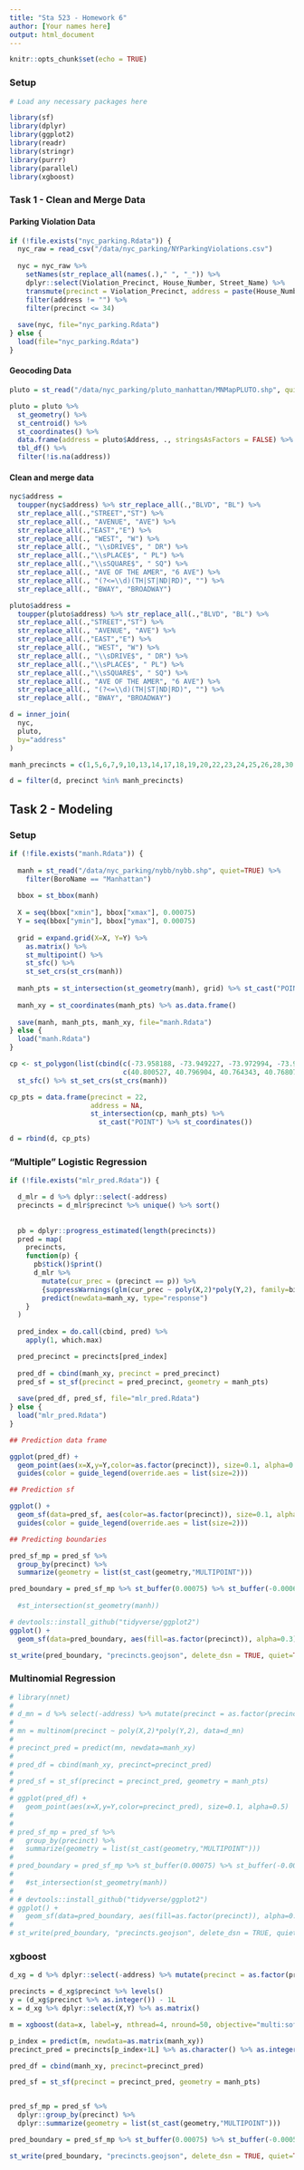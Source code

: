 ```yaml
---
title: "Sta 523 - Homework 6"
author: [Your names here]
output: html_document
---
```


```r
knitr::opts_chunk$set(echo = TRUE)
```

### Setup

```r
# Load any necessary packages here

library(sf)
library(dplyr)
library(ggplot2)
library(readr)
library(stringr)
library(purrr)
library(parallel)
library(xgboost)
```

### Task 1 - Clean and Merge Data

#### Parking Violation Data

```r
if (!file.exists("nyc_parking.Rdata")) {
  nyc_raw = read_csv("/data/nyc_parking/NYParkingViolations.csv") 
  
  nyc = nyc_raw %>%
    setNames(str_replace_all(names(.)," ", "_")) %>%
    dplyr::select(Violation_Precinct, House_Number, Street_Name) %>%
    transmute(precinct = Violation_Precinct, address = paste(House_Number, Street_Name)) %>%
    filter(address != "") %>%
    filter(precinct <= 34)
  
  save(nyc, file="nyc_parking.Rdata")
} else {
  load(file="nyc_parking.Rdata")
}
```

#### Geocoding Data

```r
pluto = st_read("/data/nyc_parking/pluto_manhattan/MNMapPLUTO.shp", quiet=TRUE, stringsAsFactors = FALSE)

pluto = pluto %>%
  st_geometry() %>%
  st_centroid() %>%
  st_coordinates() %>% 
  data.frame(address = pluto$Address, ., stringsAsFactors = FALSE) %>%
  tbl_df() %>%
  filter(!is.na(address))
```


#### Clean and merge data

```r
nyc$address = 
  toupper(nyc$address) %>% str_replace_all(.,"BLVD", "BL") %>% 
  str_replace_all(.,"STREET","ST") %>%
  str_replace_all(., "AVENUE", "AVE") %>%
  str_replace_all(.,"EAST","E") %>% 
  str_replace_all(., "WEST", "W") %>%
  str_replace_all(., "\\sDRIVE$", " DR") %>%
  str_replace_all(.,"\\sPLACE$", " PL") %>%
  str_replace_all(.,"\\sSQUARE$", " SQ") %>%
  str_replace_all(., "AVE OF THE AMER", "6 AVE") %>%
  str_replace_all(., "(?<=\\d)(TH|ST|ND|RD)", "") %>%
  str_replace_all(., "BWAY", "BROADWAY")

pluto$address = 
  toupper(pluto$address) %>% str_replace_all(.,"BLVD", "BL") %>% 
  str_replace_all(.,"STREET","ST") %>%
  str_replace_all(., "AVENUE", "AVE") %>%
  str_replace_all(.,"EAST","E") %>% 
  str_replace_all(., "WEST", "W") %>%
  str_replace_all(., "\\sDRIVE$", " DR") %>%
  str_replace_all(.,"\\sPLACE$", " PL") %>%
  str_replace_all(.,"\\sSQUARE$", " SQ") %>%
  str_replace_all(., "AVE OF THE AMER", "6 AVE") %>%
  str_replace_all(., "(?<=\\d)(TH|ST|ND|RD)", "") %>%
  str_replace_all(., "BWAY", "BROADWAY")

d = inner_join(
  nyc,
  pluto,
  by="address"
)

manh_precincts = c(1,5,6,7,9,10,13,14,17,18,19,20,22,23,24,25,26,28,30,32,33,34)

d = filter(d, precinct %in% manh_precincts)

```


## Task 2 - Modeling

### Setup

```r

if (!file.exists("manh.Rdata")) {
    
  manh = st_read("/data/nyc_parking/nybb/nybb.shp", quiet=TRUE) %>%
    filter(BoroName == "Manhattan")
  
  bbox = st_bbox(manh)
  
  X = seq(bbox["xmin"], bbox["xmax"], 0.00075)
  Y = seq(bbox["ymin"], bbox["ymax"], 0.00075)
  
  grid = expand.grid(X=X, Y=Y) %>% 
    as.matrix() %>%
    st_multipoint() %>%
    st_sfc() %>%
    st_set_crs(st_crs(manh))
      
  manh_pts = st_intersection(st_geometry(manh), grid) %>% st_cast("POINT")
   
  manh_xy = st_coordinates(manh_pts) %>% as.data.frame()
  
  save(manh, manh_pts, manh_xy, file="manh.Rdata")
} else {
  load("manh.Rdata")
}

cp <- st_polygon(list(cbind(c(-73.958188, -73.949227, -73.972994, -73.981783,-73.958188),
                            c(40.800527, 40.796904, 40.764343, 40.768075, 40.800527)))) %>% 
  st_sfc() %>% st_set_crs(st_crs(manh))

cp_pts = data.frame(precinct = 22,
                    address = NA,
                    st_intersection(cp, manh_pts) %>% 
                      st_cast("POINT") %>% st_coordinates())

d = rbind(d, cp_pts)
```

### "Multiple" Logistic Regression

```r
if (!file.exists("mlr_pred.Rdata")) {

  d_mlr = d %>% dplyr::select(-address)
  precincts = d_mlr$precinct %>% unique() %>% sort()
  
  
  pb = dplyr::progress_estimated(length(precincts))
  pred = map(
    precincts,
    function(p) {
      pb$tick()$print()
      d_mlr %>%
        mutate(cur_prec = (precinct == p)) %>%
        {suppressWarnings(glm(cur_prec ~ poly(X,2)*poly(Y,2), family=binomial, data=.))} %>%
        predict(newdata=manh_xy, type="response")
    }
  )
  
  pred_index = do.call(cbind, pred) %>%
    apply(1, which.max)

  pred_precinct = precincts[pred_index]
  
  pred_df = cbind(manh_xy, precinct = pred_precinct)
  pred_sf = st_sf(precinct = pred_precinct, geometry = manh_pts)
  
  save(pred_df, pred_sf, file="mlr_pred.Rdata")
} else {
  load("mlr_pred.Rdata")
}
```

```r
## Prediction data frame

ggplot(pred_df) +
  geom_point(aes(x=X,y=Y,color=as.factor(precinct)), size=0.1, alpha=0.5) +
  guides(color = guide_legend(override.aes = list(size=2)))
```

```r
## Prediction sf

ggplot() +
  geom_sf(data=pred_sf, aes(color=as.factor(precinct)), size=0.1, alpha=0.5) +
  guides(color = guide_legend(override.aes = list(size=2)))
```

```r
## Predicting boundaries

pred_sf_mp = pred_sf %>%
  group_by(precinct) %>%
  summarize(geometry = list(st_cast(geometry,"MULTIPOINT")))

pred_boundary = pred_sf_mp %>% st_buffer(0.00075) %>% st_buffer(-0.0006) 
  
  #st_intersection(st_geometry(manh))

# devtools::install_github("tidyverse/ggplot2")
ggplot() +
  geom_sf(data=pred_boundary, aes(fill=as.factor(precinct)), alpha=0.3)
```


```r
st_write(pred_boundary, "precincts.geojson", delete_dsn = TRUE, quiet=TRUE)
```


### Multinomial Regression

```r
# library(nnet)
# 
# d_mn = d %>% select(-address) %>% mutate(precinct = as.factor(precinct))
# 
# mn = multinom(precinct ~ poly(X,2)*poly(Y,2), data=d_mn)
# 
# precinct_pred = predict(mn, newdata=manh_xy)
# 
# pred_df = cbind(manh_xy, precinct=precinct_pred)
# 
# pred_sf = st_sf(precinct = precinct_pred, geometry = manh_pts)
# 
# ggplot(pred_df) +
#   geom_point(aes(x=X,y=Y,color=precinct_pred), size=0.1, alpha=0.5)
# 
# 
# pred_sf_mp = pred_sf %>%
#   group_by(precinct) %>%
#   summarize(geometry = list(st_cast(geometry,"MULTIPOINT")))
# 
# pred_boundary = pred_sf_mp %>% st_buffer(0.00075) %>% st_buffer(-0.0006) 
#   
#   #st_intersection(st_geometry(manh))
# 
# # devtools::install_github("tidyverse/ggplot2")
# ggplot() +
#   geom_sf(data=pred_boundary, aes(fill=as.factor(precinct)), alpha=0.3)
# 
# st_write(pred_boundary, "precincts.geojson", delete_dsn = TRUE, quiet=TRUE)
```



### xgboost

```r
d_xg = d %>% dplyr::select(-address) %>% mutate(precinct = as.factor(precinct))

precincts = d_xg$precinct %>% levels()
y = (d_xg$precinct %>% as.integer()) - 1L
x = d_xg %>% dplyr::select(X,Y) %>% as.matrix()

m = xgboost(data=x, label=y, nthread=4, nround=50, objective="multi:softmax", num_class=length(precincts))

p_index = predict(m, newdata=as.matrix(manh_xy))
precinct_pred = precincts[p_index+1L] %>% as.character() %>% as.integer()

pred_df = cbind(manh_xy, precinct=precinct_pred)

pred_sf = st_sf(precinct = precinct_pred, geometry = manh_pts)


pred_sf_mp = pred_sf %>%
  dplyr::group_by(precinct) %>%
  dplyr::summarize(geometry = list(st_cast(geometry,"MULTIPOINT")))

pred_boundary = pred_sf_mp %>% st_buffer(0.00075) %>% st_buffer(-0.0005)

st_write(pred_boundary, "precincts.geojson", delete_dsn = TRUE, quiet=TRUE)
```